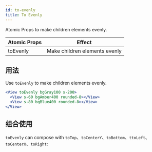 ```yaml
---
id: to-evenly
title: To Evenly
---
```



Atomic Props to make children elements evenly.

| Atomic Props | Effect                        |
| ------------ | ----------------------------- |
| toEvenly     | Make children elements evenly |

## 用法

Use `toEvenly` to make children elements evenly.

```jsx live
<View toEvenly bgGray100 s-200>
  <View s-60 bgAmber400 rounded-8></View>
  <View s-80 bgBlue400 rounded-8></View>
</View>
```

## 组合使用

`toEvenly` can compose with `toTop`、`toCenterY`、`toBottom`、`ttoLeft`、`toCenterX`、`toRight`:

<LayoutEngine10 />
